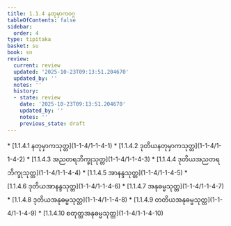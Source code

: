 ```yaml
---
title: 1.1.4 နတုမှာကဝဂ္ဂ
tableOfContents: false
sidebar:
  order: 4
type: tipitaka
basket: su
book: sn
review:
  current: review
  updated: '2025-10-23T09:13:51.204670'
  updated_by: ''
  notes: ''
  history:
  - state: review
    date: '2025-10-23T09:13:51.204670'
    updated_by: ''
    notes: ''
    previous_state: draft
---
```



<ReviewStatus review={frontmatter.review} showDetails={true} />

<HypothesisAnnotation frontmatter={frontmatter} />

<DynamicBreadcrumb />



<TableOfContents book="sn" section="1.1.4">
* [1.1.4.1 နတုမှာကသုတ္တ](1-1-4/1-1-4-1)
* [1.1.4.2 ဒုတိယနတုမှာကသုတ္တ](1-1-4/1-1-4-2)
* [1.1.4.3 အညတရဘိက္ခုသုတ္တ](1-1-4/1-1-4-3)
* [1.1.4.4 ဒုတိယအညတရဘိက္ခုသုတ္တ](1-1-4/1-1-4-4)
* [1.1.4.5 အာနန္ဒသုတ္တ](1-1-4/1-1-4-5)
* [1.1.4.6 ဒုတိယအာနန္ဒသုတ္တ](1-1-4/1-1-4-6)
* [1.1.4.7 အနုဓမ္မသုတ္တ](1-1-4/1-1-4-7)
* [1.1.4.8 ဒုတိယအနုဓမ္မသုတ္တ](1-1-4/1-1-4-8)
* [1.1.4.9 တတိယအနုဓမ္မသုတ္တ](1-1-4/1-1-4-9)
* [1.1.4.10 စတုတ္ထအနုဓမ္မသုတ္တ](1-1-4/1-1-4-10)
</TableOfContents>